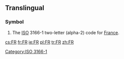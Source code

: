 ==Translingual==
===Symbol===
{{infl|mul|symbol}}
# The [[ISO]] 3166-1 two-letter (alpha-2) code for [[France]].

[[Category:ISO 3166-1]]

[[cs:FR]]
[[fr:FR]]
[[ie:FR]]
[[pl:FR]]
[[tr:FR]]
[[zh:FR]]